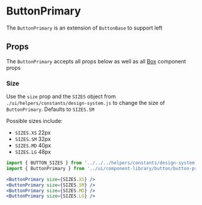 

# ButtonPrimary

The `ButtonPrimary` is an extension of `ButtonBase` to support left

<Canvas>
  <Story id="ui-components-component-library-button-primary-button-primary-stories-js--default-story" />
</Canvas>

## Props

The `ButtonPrimary` accepts all props below as well as all [Box](/docs/ui-components-ui-box-box-stories-js--default-story#props) component props

<ArgsTable of={ButtonPrimary} />

### Size

Use the `size` prop and the `SIZES` object from `./ui/helpers/constants/design-system.js` to change the size of `ButtonPrimary`. Defaults to `SIZES.SM`

Possible sizes include:

- `SIZES.XS` 22px
- `SIZES.SM` 32px
- `SIZES.MD` 40px
- `SIZES.LG` 48px

<Canvas>
  <Story id="ui-components-component-library-button-primary-button-primary-stories-js--size" />
</Canvas>

```jsx
import { BUTTON_SIZES } from '../../../helpers/constants/design-system';
import { ButtonPrimary } from '../ui/component-library/button/button-primary/button-primary';

<ButtonPrimary size={SIZES.XS} />
<ButtonPrimary size={SIZES.SM} />
<ButtonPrimary size={SIZES.MD} />
<ButtonPrimary size={SIZES.LG} />
```
